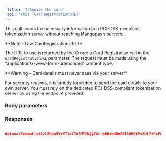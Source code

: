 ```yaml
---  
 title: 'Tokenize the card'  
 api: 'POST {CardRegistrationURL}'  
---  
```


  

This call sends the necessary information to a PCI-DSS-compliant tokenization server without reaching Mangopay’s servers.  

<Note>  
**Note – Use CardRegistrationURL** 
  
The URL to use is returned by the Create a Card Registration call in the `CardRegistrationURL` parameter.
The request must be made using the “application/x-www-form-urlencoded" content type.  
</Note>  

<Warning>  
**Warning – Card details must never pass via your server** 
  
For security reasons, it is strictly forbidden to send the card details to your own server. You must rely on the dedicated PCI-DSS-compliant tokenization server by using the endpoint provided.  
</Warning>  

### Body parameters  

<accessKeyRef />  

<data />  

<cardNumber />  

<cardExpirationDate />  

<cardCvx />  

### Responses  

<AccordionGroup><Accordion title="200 "></Accordion></AccordionGroup>  

<ResponseExample>  

```json 200   

data=acIcnwwLleiAvlZUea5VxYT1eCIn3MER8jyZXr-p8Bzb4Rm8GIA0MQtPs2NL7zPzPO_I7EjQm-m92V909JUL6KT-PmPzJfAQZV_8PIz6wKvjorGNaNd8Mg1rqN6eBpS5Nx0xgKTVnyDj15oG8jR875  

 ```  

</ResponseExample>